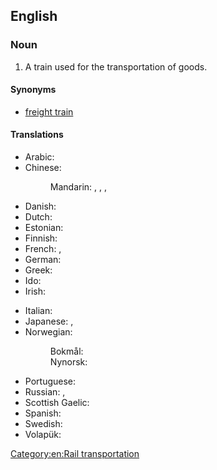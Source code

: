 ==English==

===Noun===
{{en-noun}}

# A train used for the transportation of goods.

====Synonyms====
* [[freight train]]

====Translations====
{{trans-top|train used for transportation of goods}}
* Arabic: {{t-needed|ar}}
* Chinese:
*: Mandarin: {{t|cmn|貨物列車|sc=Hani}}, {{t|cmn|货物列车|tr=huòwù lièchē|sc=Hani}}, {{t+|cmn|貨車|sc=Hani}}, {{t+|cmn|货车|tr=huòchē|sc=Hani}}
* Danish: {{t+|da|godstog|n}}
* Dutch: {{t+|nl|goederentrein}}
* Estonian: {{t|et|kaubarong}}
* Finnish: {{t+|fi|tavarajuna}}
* French: {{t|fr|train de fret|m}}, {{t|fr|train de marchandises|m}}
* German: {{t+|de|Güterzug|m}}
* Greek: {{t|el|εμπορική αμαξοστοιχία|f}}
* Ido: {{t|io|vartreno}}
* Irish: {{t|ga|traein earraí|f}}
{{trans-mid}}
* Italian: {{t-needed|it}}
* Japanese: {{t|ja|貨物列車|tr=かもつれっしゃ, kamotsu ressha|sc=Jpan}}, {{t|ja|貨車|tr=かしゃ, kasha|sc=Jpan}}
* Norwegian:
*: Bokmål: {{t|nb|godstog|n}}
*: Nynorsk: {{t|nn|godstog|n}}
* Portuguese: {{t|pt|[[trem]] [[de]] [[carga]]|m}}
* Russian: {{t|ru|това́рный по́езд|m}}, {{t+|ru|товарня́к|m}} {{qualifier|colloquial}}
* Scottish Gaelic: {{t|gd|trèana bathair|f}}
* Spanish: {{t-needed|es}}
* Swedish: {{t+|sv|godståg|n}}
* Volapük: {{t|vo|päkatren}}
{{trans-bottom}}

[[Category:en:Rail transportation]]